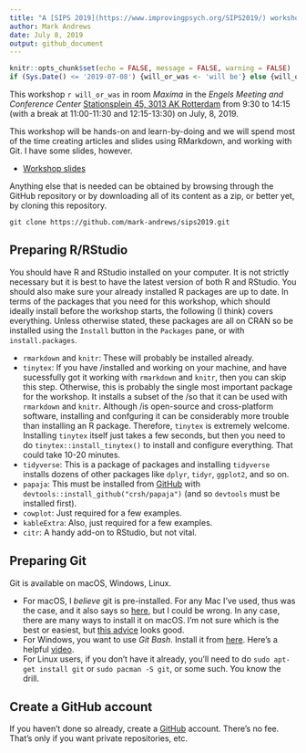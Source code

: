 ```yaml
---
title: "A [SIPS 2019](https://www.improvingpsych.org/SIPS2019/) workshop on doing reproducible research with RMarkdown and Git"
author: Mark Andrews
date: July 8, 2019
output: github_document
---
```


```r
knitr::opts_chunk$set(echo = FALSE, message = FALSE, warning = FALSE)
if (Sys.Date() <= '2019-07-08') {will_or_was <- 'will be'} else {will_or_was <- 'was'}

```
  
This workshop `r will_or_was` in room *Maxima* in the *Engels Meeting and Conference Center* [Stationsplein 45, 3013 AK Rotterdam](https://goo.gl/maps/CNkJifuEYnvw2EM1A) from 9:30 to 14:15 (with a break at 11:00-11:30 and 12:15-13:30) on July, 8, 2019.

This workshop will be hands-on and learn-by-doing and we will spend most of the time creating articles and slides using RMarkdown, and working with Git. I have some slides, however.

* [Workshop slides](slides/slides.pdf)

Anything else that is needed can be obtained by browsing through the GitHub repository or by downloading all of its content as a zip, or better yet, by cloning this repository.

```
git clone https://github.com/mark-andrews/sips2019.git
```

## Preparing R/RStudio

You should have R and RStudio installed on your computer. It is not strictly
necessary but it is best to have the latest version of both R and RStudio. You
should also make sure your already installed R packages are up to date. In terms
of the packages that you need for this workshop, which should ideally install
before the workshop starts, the following (I think) covers everything. Unless otherwise stated, these packages are all on CRAN so be installed using the `Install` button in the `Packages` pane, or with `install.packages`.

* `rmarkdown` and `knitr`: These will probably be installed already.
* `tinytex`: If you have \TeX/\LaTeX installed and working on your machine, and have sucessfully got it working with `rmarkdown` and `knitr`, then you can skip this step. Otherwise, this is probably the single most important package for the workshop. It installs a subset of the \TeX/\LaTeX so that it can be used with `rmarkdown` and `knitr`. Although \TeX/\LaTeX is open-source and cross-platform software, installing and confguring it can be considerably more trouble than installing an R package. Therefore, `tinytex` is extremely welcome. Installing `tinytex` itself just takes a few seconds, but then you need to do `tinytex::install_tinytex()` to install and configure everything. That could take 10-20 minutes.
* `tidyverse`: This is a package of packages and installing `tidyverse` installs dozens of other packages like `dplyr`, `tidyr`, `ggplot2`, and so on.
* `papaja`: This must be installed from [GitHub](https://github.com/crsh/papaja) with `devtools::install_github("crsh/papaja")` (and so `devtools` must be installed first).
* `cowplot`: Just required for a few examples.
* `kableExtra`: Also, just required for a few examples.
* `citr`: A handy add-on to RStudio, but not vital.

## Preparing Git 

Git is available on macOS, Windows, Linux. 

* For macOS, I *believe* git is pre-installed. For any Mac I've used, thus was the case, and it also says so [here](https://apple.stackexchange.com/a/304101), but I could be wrong. In any case, there are many ways to install it on macOS. I'm not sure which is the best or easiest, but [this advice](https://hackernoon.com/install-git-on-mac-a884f0c9d32c) looks good. 
* For Windows, you want to use *Git Bash*. Install it from [here](https://git-scm.com/downloads). Here's a helpful [video](https://youtu.be/eo00v2aw92Y).
* For Linux users, if you don't have it already, you'll need to do `sudo apt-get install git` or `sudo pacman -S git`, or some such. You know the drill. 

## Create a GitHub account

If you haven't done so already, create a [GitHub](https://github.com/) account. There's no fee. That's only if you want private repositories, etc.